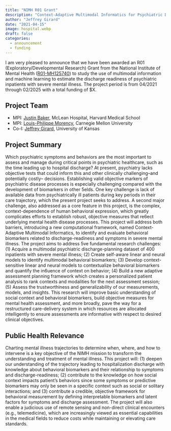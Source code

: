 ```yaml
---
title: "NIMH R01 Grant"
description: "Context-Adaptive Multimodal Informatics for Psychiatric Discharge Planning"
author: "Jeffrey Girard"
date: "2021-04-15"
image: hospital.webp
draft: false
categories:
  - announcement
  - funding
---
```


I am very pleased to announce that we have been awarded an R01 (Exploratory/Developmental Research) Grant from the National Institute of Mental Health ([R01-MH125740](https://reporter.nih.gov/search/6YabSubeokyomHaXUxlcMA/project-details/10392429)) to study the use of multimodal information and machine learning to estimate the discharge readiness of psychiatric inpatients with severe mental illness. The project period is from 04/2021 through 02/2025 with a total funding of $X.

## Project Team

- MPI: [Justin Baker](https://www.mcleanhospital.org/profile/justin-baker), McLean Hospital, Harvard Medical School
- MPI: [Louis-Philippe Morency](https://www.cs.cmu.edu/~morency/), Carnegie Mellon University
- Co-I: [Jeffrey Girard](https://affcom.ku.edu/people/staff/girard_jeffrey.html), University of Kansas

## Project Summary

Which psychiatric symptoms and behaviors are the most important to assess and manage during critical points in psychiatric healthcare, such as the time leading up to hospital discharge? At present, psychiatry lacks objective tests that could inform this and other clinically challenging–and potentially costly– decisions. Establishing valid objective markers of psychiatric disease processes is especially challenging compared with the development of biomarkers in other 5elds. One key challenge is lack of available data from psychiatrically ill patients during key periods in their care trajectory, which the present project seeks to address. A second major challenge, also addressed as a core feature in this project, is the complex, context-dependence of human behavioral expression, which greatly complicates efforts to establish robust, objective measures that re6ect underlying mental health disease processes. This project will address both barriers, introducing a new computational framework, named Context-Adaptive Multimodal Informatics, to identify and evaluate behavioral biomarkers related to discharge-readiness and symptoms in severe mental illness. The project aims to address 5ve fundamental research challenges: (1) Acquire a multimodal psychiatric discharge-planning dataset of 400 inpatients with severe mental illness; (2) Create self-aware linear and neural models to identify multimodal behavioral biomarkers; (3) Develop context-sensitive linear and neural models to contextualize behavioral biomarkers and quantify the in6uence of context on behavior; (4) Build a new adaptive assessment planning framework which creates a personalized patient analysis to rank contexts and modalities for the next assessment session; (5) Assess the trustworthiness and generalizability of our measurements, models, and insights. This research will improve basic understanding of social context and behavioral biomarkers, build objective measures for mental health assessment, and more broadly, pave the way for a restructured care-delivery system in which resources are allocated intelligently to ensure assessments are informative with respect to desired clinical objectives.

## Public Health Relevance

Charting mental illness trajectories to determine when, where, and how to intervene is a key objective of the NIMH mission to transform the understanding and treatment of mental illness. This project will: (1) deepen our understanding of the trajectory leading to hospitalization discharge with knowledge about behavioral biomarkers and their relationship to symptoms and discharge-readiness; (2) contribute to the knowledge on how social context impacts patient's behaviors since some symptoms or predictive biomarkers may only be seen in a specific context such as social or solitary interactions; and (3) contribute a credible, objective framework for behavioral measurement by defining interpretable biomarkers and latent factors for symptoms and discharge assessment. The project will also enable a judicious use of remote sensing and non-direct clinical encounters (e.g., telemedicine), which are increasingly viewed as essential capabilities in the medical fields to reduce costs while maintaining or elevating care standards.
